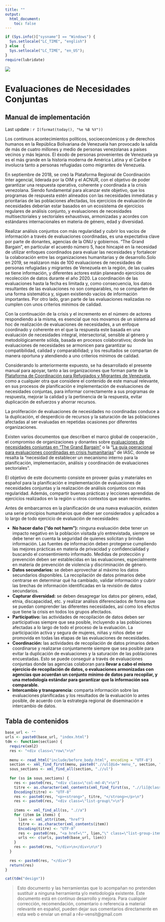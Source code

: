 ```yaml
---
title: ""
output:
  html_document:
    toc: false
---
```


```r
if (Sys.info()["sysname"] == "Windows") {
  Sys.setlocale("LC_TIME", "english")
} else  {
  Sys.setlocale("LC_TIME", "en_US");
}
require(lubridate)
```

<div class="jumbotron">

![](images/r4vlogo.png) 
<h1>Evaluaciones de Necesidades Conjuntas<br /></h1>
<h2>Manual de implementación</h2>
<p>Last update : `r I(format(today(), "%e %B %Y"))`</p>
</div>



Los continuos acontecimientos políticos, socioeconómicos y de derechos humanos en la República Bolivariana de Venezuela han provocado la salida de más de cuatro millones y medio de personas venezolanas a países vecinos y más lejanos. El éxodo de personas provenientes de Venezuela ya es el más grande en la historia moderna de América Latina y el Caribe e involucra tanto a personas refugiadas como migrantes de Venezuela.

En septiembre de 2018, se creó la Plataforma Regional de Coordinación Inter agencial, liderada por la OIM y el ACNUR, con el objetivo de poder garantizar una respuesta operativa, coherente y coordinada a la crisis venezolana. Siendo fundamental para alcanzar este objetivo, que los programas de respuesta estén alineados con las necesidades inmediatas y prioritarias de las poblaciones afectadas, los ejercicios de evaluación de necesidades deberían estar basados en un ecosistema de ejercicios regulares de análisis conjunto, y evaluaciones de necesidades multisectoriales y sectoriales exhaustivas, armonizadas y acordes con estándares internacionales en materia de género, edad y diversidad.

Realizar análisis conjuntos con más regularidad y cubrir los vacíos de información a través de evaluaciones coordinadas, es una expectativa clave por parte de donantes, agencias de la ONU y gobiernos. "The Grand Bargain", en particular el acuerdo número 5, hace hincapié en la necesidad de utilizar enfoques coordinados para evaluar las necesidades y fortalecer la colaboración entre las organizaciones humanitarias y de desarrollo.Solo en 2019, se realizaron más de 100 evaluaciones de necesidades de personas refugiadas y migrantes de Venezuela en la región, de las cuales se tiene información, y diferentes actores están planeando ejercicios de recolección de datos durante el año 2020. La coordinación de las evaluaciones hasta la fecha es limitada y, como consecuencia, los datos resultantes de las evaluaciones no son comparables, no se comparten de una forma sistemática y, siguen existiendo vacíos de información importantes. Por otro lado, gran parte de las evaluaciones realizadas no cumplen con unos criterios mínimos de calidad.

Con la continuación de la crisis y el incremento en el número de actores respondiendo a la misma, es esencial que nos movamos de un sistema ad hoc de realización de evaluaciones de necesidades, a un enfoque coordinado y coherente en el que la respuesta este basada en una evaluación de necesidades integral, intersectorial, sensible al género y metodológicamente sólida, basada en procesos colaborativos; donde las evaluaciones de necesidades se armonicen para garantizar su compatibilidad, calidad y comparabilidad; y los resultados se compartan de manera oportuna y atendiendo a uno criterios mínimos de calidad.

Considerando lo anteriormente expuesto, se ha desarrollado el presente manual para apoyar, tanto a las organizaciones que forman parte de la [Plataforma de Coordinación para Refugiados y Migrantes de Venezuela](https://r4v.info/es/situations/platform), como a cualquier otra que considere el contenido de este manual relevante, en sus procesos de planificación e implementación de evaluaciones de necesidades conjuntas, para informar correctamente a sus programas de respuesta, mejorar la calidad y la pertinencia de la respuesta, evitar duplicación de esfuerzos y ahorrar recursos.

La proliferación de evaluaciones de necesidades no coordinadas conduce a la duplicación, el desperdicio de recursos y la saturación de las poblaciones afectadas al ser evaluadas en repetidas ocasiones por diferentes organizaciones.

Existen varios documentos que describen el marco global de cooperación , el compromiso de organizaciones y donantes sobre [evaluaciones de necesidades conjuntas en "The Grand Bargain"](https://interagencystandingcommittee.org/improve-joint-and-impartial-needs-assessments) o la "[La guía operacional para evaluaciones coordinadas en crisis humanitarias](https://www.humanitarianresponse.info/sites/www.humanitarianresponse.info/files/documents/files/ops_guidance_finalversion2012_1.pdf#page=8)" de IASC, donde se resalta la "necesidad de establecer un mecanismo interno para la planificación, implementación, análisis y coordinación de evaluaciones sectoriales".

El objetivo de este documento consiste en proveer guías y materiales en español para la planificación e implementación de evaluaciones de necesidades conjuntas y la realización de análisis conjuntos con más regularidad. Además, compartir buenas prácticas y lecciones aprendidas de ejercicios realizados en la región u otros contextos que sean relevantes.



<div class="note">

Antes de embarcarnos en la planificación de una nueva evaluación, existen una serie principios humanitarios que deber ser considerados y aplicados a lo largo de todo ejercicio de evaluación de necesidades:

- **No hacer daño ("do not harm"):** ninguna evaluación debe tener un impacto negativo en la población visitada y/o entrevistada, siempre se debe tener en cuenta la seguridad de quienes solicitan y brindan información. Las fuentes de información deben protegerse cumpliendo las mejores prácticas en materia de privacidad y confidencialidad y buscando el consentimiento informado. Medidas de protección y prevención deben ser establecidas en las evaluaciones, especialmente en materia de prevención de violencia y discriminación de género.
- **Datos secundarios:** se deben aprovechar al máximo los datos secundarios disponibles. La recopilación de datos primarios debe centrarse en determinar qué ha cambiado, validar información y cubrir las brechas de información identificadas en la revisión de datos secundarios.
- **Capturar diversidad:** se deben desagregar los datos por género, edad, etnia, discapacidad, etc. y realizar análisis diferenciados de forma que se puedan comprender las diferentes necesidades, así como los efectos que tiene la crisis en todos los grupos afectados.
- **Participativo:** las actividades de recopilación de datos deben ser participativas siempre que sea posible, incluyendo a las poblaciones afectadas a lo largo de todo el proceso de la evaluación. La participación activa y segura de mujeres, niñas y niños debe ser promovida en todas las etapas de las evaluaciones de necesidades.
- **Coordinación:** las actividades de recopilación de datos primarios deben coordinarse y realizarse conjuntamente siempre que sea posible para evitar la duplicación de evaluaciones y la saturación de las poblaciones encuestadas. Esto se puede conseguir a través de evaluaciones conjuntas donde las agencias colaboran para **llevar a cabo el mismo ejercicio de recopilación de datos, o evaluaciones armonizadas con agencias que acuerdan un conjunto mínimo de datos para recopilar, y una metodología estándar para garantizar que la información sea comparable.**
- **Intercambio y transparencia:** comparta información sobre las evaluaciones planificadas y los resultados de la evaluación lo antes posible, de acuerdo con la estrategia regional de diseminación e intercambio de datos.
</div>



## Tabla de contenidos


```r
base_url <- ""
urls <- paste0(base_url, "index.html")
tdm <- function(section) {
  require(xml2)
  res <- "<div class=\"row\">\n"
  
  menu <- read_html("include/before_body.html", encoding = "UTF-8")
  section <- xml_find_first(menu, paste0(".//ul[@id='menu_", section, "']"))
  sous_sections <- xml_find_all(section, ".//ul")
  
  for (ss in sous_sections) {
    res <- paste0(res, "<div class=\"col-md-4\">\n")
    titre <- as.character(xml_contents(xml_find_first(ss, ".//li[@class='dropdown-header']")))
    Encoding(titre) <- "UTF-8"
    res <- paste0(res, "<p><strong>", titre, "</strong></p>\n")
    res <- paste0(res, "<div class=\"list-group\">\n")
    
    items <- xml_find_all(ss, ".//a")
    for (item in items) {
      lien <- xml_attr(item, "href")
      titre <- as.character(xml_contents(item))
      Encoding(titre) <- "UTF-8"
      res <- paste0(res, "<a href=\"", lien,"\" class=\"list-group-item\">", titre, "</a>\n")
      urls <<- c(urls, paste0(base_url, lien))
    }
    res <- paste0(res, "</div>\n</div>\n\n")
  }
  
  res <- paste0(res, "</div>")
  return(res)
}
```


```r
cat(tdm("design"))
```



> Esto documento y las herramientas que lo acompañan no pretenden sustituir a ninguna herramienta y/o metodología existente. Este documento está en continuo desarrollo y mejora. Para cualquier corrección, recomendación, comentario o referencia a material relevante en español, pueden dejar sus comentarios directamente en esta web o enviar un email a r4v-vensit@gmail.com
  
